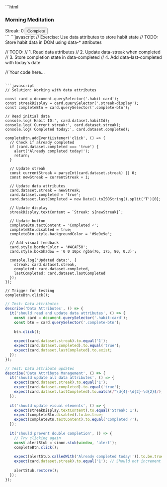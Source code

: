 
<CodeDisplay height="450px">
  <File name="index.html">
```html
<!DOCTYPE html>
<html>
<head>
    <title>Data Attributes Exercise</title>
</head>
<body>
  <div id="habitsList">
    <div class="habit-card" data-habit-id="1" data-streak="0" data-completed="false">
      <h3>Morning Meditation</h3>
      <span class="streak-display">Streak: 0</span>
      <button class="complete-btn">Complete</button>
    </div>
  </div>
</body>
</html>
```
  </File>
  <File name="app.js">
```javascript
// Exercise: Use data attributes to store habit state
// TODO: Store habit data in DOM using data-* attributes

// TODO: 
// 1. Read data attributes
// 2. Update data-streak when completed
// 3. Store completion state in data-completed
// 4. Add data-last-completed with today's date

// Your code here...
```

```javascript
// Solution: Working with data attributes

const card = document.querySelector('.habit-card');
const streakDisplay = card.querySelector('.streak-display');
const completeBtn = card.querySelector('.complete-btn');

// Read initial data
console.log('Habit ID:', card.dataset.habitId);
console.log('Current streak:', card.dataset.streak);
console.log('Completed today:', card.dataset.completed);

completeBtn.addEventListener('click', () => {
  // Check if already completed
  if (card.dataset.completed === 'true') {
    alert('Already completed today!');
    return;
  }
  
  // Update streak
  const currentStreak = parseInt(card.dataset.streak) || 0;
  const newStreak = currentStreak + 1;
  
  // Update data attributes
  card.dataset.streak = newStreak;
  card.dataset.completed = 'true';
  card.dataset.lastCompleted = new Date().toISOString().split('T')[0];
  
  // Update display
  streakDisplay.textContent = `Streak: ${newStreak}`;
  
  // Update button
  completeBtn.textContent = 'Completed ✓';
  completeBtn.disabled = true;
  completeBtn.style.backgroundColor = '#9e9e9e';
  
  // Add visual feedback
  card.style.borderColor = '#4CAF50';
  card.style.boxShadow = '0 0 10px rgba(76, 175, 80, 0.3)';
  
  console.log('Updated data:', {
    streak: card.dataset.streak,
    completed: card.dataset.completed,
    lastCompleted: card.dataset.lastCompleted
  });
});

// Trigger for testing
completeBtn.click();
```
  </File>
  <Tests>
    
```javascript
// Test: Data attributes
describe('Data Attributes', () => {
  it('should read and update data attributes', () => {
    const card = document.querySelector('.habit-card');
    const btn = card.querySelector('.complete-btn');
    
    btn.click();
    
    expect(card.dataset.streak).to.equal('1');
    expect(card.dataset.completed).to.equal('true');
    expect(card.dataset.lastCompleted).to.exist;
  });
});
```

```javascript
// Test: Data attribute updates
describe('Data Attribute Management', () => {
  it('should update all data attributes', () => {
    expect(card.dataset.streak).to.equal('1');
    expect(card.dataset.completed).to.equal('true');
    expect(card.dataset.lastCompleted).to.match(/^\d{4}-\d{2}-\d{2}$/);
  });
  
  it('should update visual elements', () => {
    expect(streakDisplay.textContent).to.equal('Streak: 1');
    expect(completeBtn.disabled).to.be.true;
    expect(completeBtn.textContent).to.equal('Completed ✓');
  });
  
  it('should prevent double completion', () => {
    // Try clicking again
    const alertStub = sinon.stub(window, 'alert');
    completeBtn.click();
    
    expect(alertStub.calledWith('Already completed today!')).to.be.true;
    expect(card.dataset.streak).to.equal('1'); // Should not increment
    
    alertStub.restore();
  });
});
```
    
  </Tests>
</CodeDisplay>